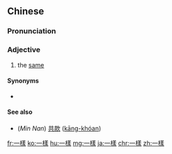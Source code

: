 ==Chinese==
{{zh-forms|s=一样}}

===Pronunciation===
{{zh-pron
|m=一yàng
|ma=zh-yíyàng.ogg
|c=jat1 joeng6
|h=pfs=yit-yong
|mn=xm,qz:it-iūⁿ/xm,qz:chi̍t-iūⁿ/zz:it-iāng/zz:chi̍t-iōⁿ
|cat=a
}}

===Adjective===
{{zh-adj}}

# the [[same]]

====Synonyms====
* {{zh-l|同樣}}

====See also====
* (''Min Nan'') [[共款]] ([[kāng-khóan]])

{{zh-cat|Beginning}}

[[fr:一樣]]
[[ko:一樣]]
[[hu:一樣]]
[[mg:一樣]]
[[ja:一樣]]
[[chr:一樣]]
[[zh:一樣]]
